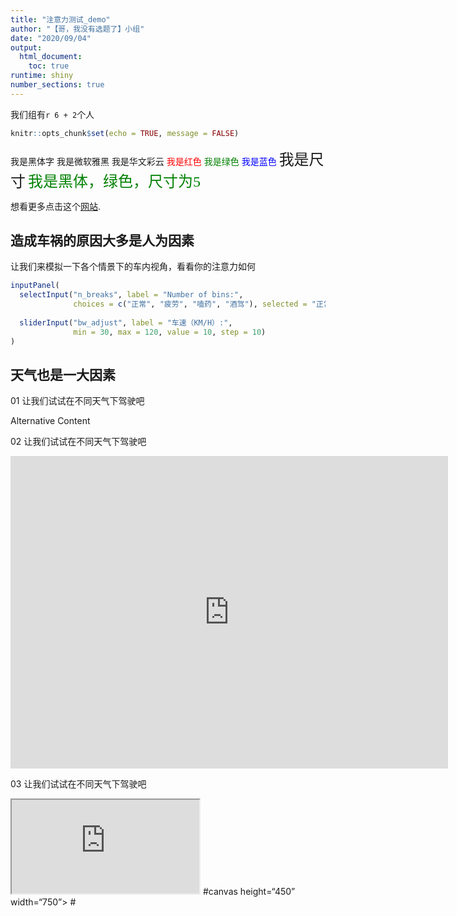 ```yaml
---
title: "注意力测试_demo"
author: "【哥，我没有选题了】小组"
date: "2020/09/04"
output:
  html_document:
    toc: true
runtime: shiny
number_sections: true
---
```

我们组有`r 6 + 2`个人

```r
knitr::opts_chunk$set(echo = TRUE, message = FALSE)
```
<font face="黑体">我是黑体字</font>
<font face="微软雅黑">我是微软雅黑</font>
<font face="STCAIYUN">我是华文彩云</font>
<font color=red>我是红色</font>
<font color=#008000>我是绿色</font>
<font color=Blue>我是蓝色</font>
<font size=5>我是尺寸</font>
<font face="黑体" color=green size=5>我是黑体，绿色，尺寸为5</font>

想看更多点击这个[网站](http://rmarkdown.rstudio.com/authoring_shiny.html).

## 造成车祸的原因大多是人为因素

让我们来模拟一下各个情景下的车内视角，看看你的注意力如何

```r
inputPanel(
  selectInput("n_breaks", label = "Number of bins:",
              choices = c("正常", "疲劳", "嗑药", "酒驾"), selected = "正常"),
  
  sliderInput("bw_adjust", label = "车速（KM/H）:",
              min = 30, max = 120, value = 10, step = 10)
)


```

## 天气也是一大因素

01 让我们试试在不同天气下驾驶吧

<object data="https://games.gdevelop-app.com/game-2a3fed53-a325-4527-b023-b7e6d88e36b5/index.html" width="700" height="500" type="text/html">
    Alternative Content
</object>

02 让我们试试在不同天气下驾驶吧

<embed src="https://games.gdevelop-app.com/game-2a3fed53-a325-4527-b023-b7e6d88e36b5/index.html" width=700 height=500 />

03 让我们试试在不同天气下驾驶吧

 <iframe src='https://games.gdevelop-app.com/game-2a3fed53-a325-4527-b023-b7e6d88e36b5/index.html' ></iframe>
#canvas height="450" width="750"></canvas>
#<script type="text/javascript" src="car/js/main.js"></script>